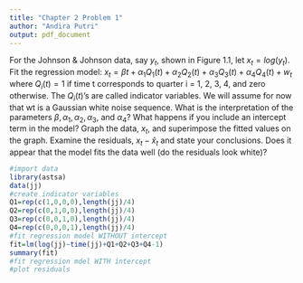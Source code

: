 ---
title: "Chapter 2 Problem 1"
author: "Andira Putri"
output: pdf_document
---

For the Johnson & Johnson data, say $y_t$, shown in Figure 1.1, let $x_t = log(y_t)$. Fit the regression model:
$x_t = \beta t + \alpha_1Q_1(t) + \alpha_2Q_2(t) + \alpha_3Q_3(t) + \alpha_4Q_4(t) + w_t$ where $Q_i(t) = 1$ if time t corresponds to quarter i = 1, 2, 3, 4, and zero otherwise. The $Q_i(t)$’s are called indicator variables. We will assume for now that wt is a Gaussian white noise sequence. What is the interpretation of the parameters $\beta, \alpha_1, \alpha_2, \alpha_3$, and $\alpha_4$? What happens if you include an intercept term in the model? Graph the data, $x_t$, and superimpose the fitted values on the graph. Examine the residuals, $x_t-\hat{x}_t$ and state your conclusions. Does it appear that the model fits the data well (do the residuals look white)?

```{r}
#import data
library(astsa)
data(jj)
#create indicator variables
Q1=rep(c(1,0,0,0),length(jj)/4)
Q2=rep(c(0,1,0,0),length(jj)/4)
Q3=rep(c(0,0,1,0),length(jj)/4)
Q4=rep(c(0,0,0,1),length(jj)/4)
#fit regression model WITHOUT intercept
fit=lm(log(jj)~time(jj)+Q1+Q2+Q3+Q4-1)
summary(fit)
#fit regression mdel WITH intercept
#plot residuals
```
